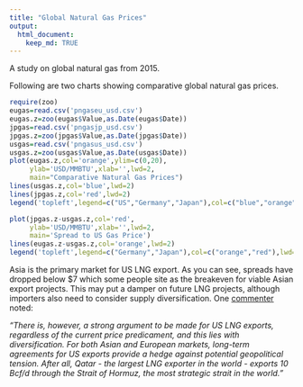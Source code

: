 ```yaml
---
title: "Global Natural Gas Prices"
output: 
  html_document:
    keep_md: TRUE
---
```


A study on global natural gas from 2015.

Following are two charts showing comparative global natural gas prices.

```r
require(zoo)
eugas=read.csv('pngaseu_usd.csv')
eugas.z=zoo(eugas$Value,as.Date(eugas$Date))
jpgas=read.csv('pngasjp_usd.csv')
jpgas.z=zoo(jpgas$Value,as.Date(jpgas$Date))
usgas=read.csv('pngasus_usd.csv')
usgas.z=zoo(usgas$Value,as.Date(usgas$Date))
plot(eugas.z,col='orange',ylim=c(0,20),
     ylab='USD/MMBTU',xlab='',lwd=2,
     main="Comparative Natural Gas Prices")
lines(usgas.z,col='blue',lwd=2)
lines(jpgas.z,col='red',lwd=2)
legend('topleft',legend=c("US","Germany","Japan"),col=c("blue","orange","red"),lwd=2)

plot(jpgas.z-usgas.z,col='red',
     ylab='USD/MMBTU',xlab='',lwd=2,
     main='Spread to US Gas Price')
lines(eugas.z-usgas.z,col='orange',lwd=2)
legend('topleft',legend=c("Germany","Japan"),col=c("orange","red"),lwd=2)
```

Asia is the primary market for US LNG export.  As you can see, spreads have dropped below $7 which some people site as the breakeven for viable Asian export projects.  This may put a damper on future LNG projects, although importers also need to consider supply diversification.  One [commenter](http://fuelfix.com/blog/2015/08/27/10-challenges-faced-by-the-global-lng-market/) noted:

*"There is, however, a strong argument to be made for US LNG exports, regardless of the current price predicament, and this lies with diversification. For both Asian and European markets, long-term agreements for US exports provide a hedge against potential geopolitical tension. After all, Qatar - the largest LNG exporter in the world - exports 10 Bcf/d through the Strait of Hormuz, the most strategic strait in the world."* 





